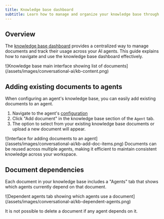 ```yaml
---
title: Knowledge base dashboard
subtitle: Learn how to manage and organize your knowledge base through the ElevenLabs Knowledge Base Dashboard
---
```


## Overview

The [knowledge base dashboard](https://elevenlabs.io/app/conversational-ai/knowledge-base) provides a centralized way to manage documents and track their usage across your AI agents. This guide explains how to navigate and use the knowledge base dashboard effectively.

<Frame background="subtle">
  ![Knowledge base main interface showing list of
  documents](/assets/images/conversational-ai/kb-content.png)
</Frame>

## Adding existing documents to agents

When configuring an agent's knowledge base, you can easily add existing documents to an agent.

1. Navigate to the agent's [configuration](https://elevenlabs.io/app/conversational-ai/)
2. Click "Add document" in the knowledge base section of the `Agent` tab.
3. The option to select from your existing knowledge base documents or upload a new document will appear.

<Frame background="subtle">
  ![Interface for adding documents to an
  agent](/assets/images/conversational-ai/kb-add-doc-items.png)
</Frame>

<Tip>
  Documents can be reused across multiple agents, making it efficient to maintain consistent
  knowledge across your workspace.
</Tip>

## Document dependencies

Each document in your knowledge base includes a "Agents" tab that shows which agents currently depend on that document.

<Frame background="subtle">
  ![Dependent agents tab showing which agents use a
  document](/assets/images/conversational-ai/kb-dependent-agents.png)
</Frame>

It is not possible to delete a document if any agent depends on it.
